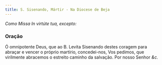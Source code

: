 ```yaml
---
title: S. Sisenando, Mártir - Na Diocese de Beja
---
```


<em>Como Missa In virtúte tua, excepto:</em>


<LinkCard
  href="/missal/comum/4martirnaopontifice1"
  title="Mártir não Pontífice - Missa In virtúte tua"
/>

### Oração

Ó omnipotente Deus, que ao B. Levita Sisenando destes coragem para abraçar
e vencer o próprio martírio, concedei-nos, Vos pedimos, que virilmente
abracemos o estreito caminho da salvação. Por nosso Senhor <em>&c.</em>
